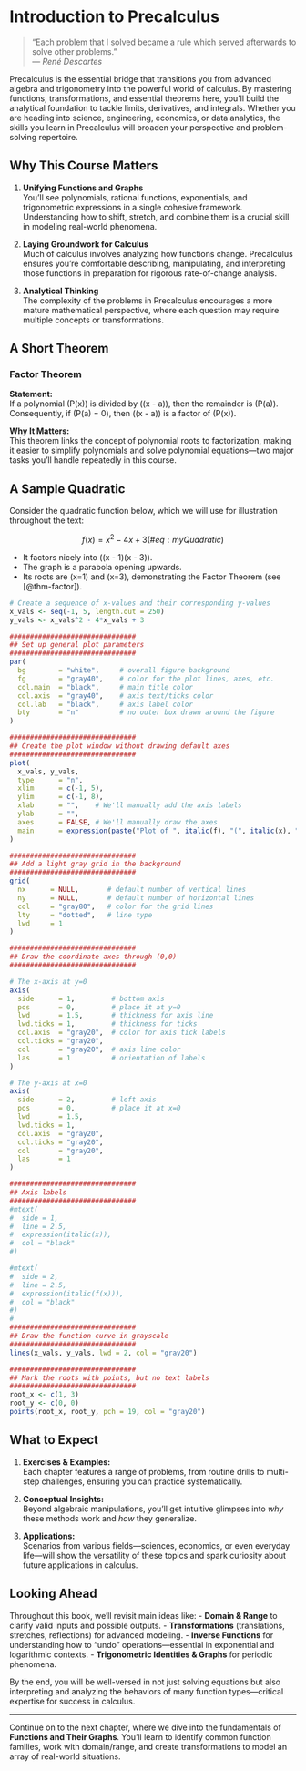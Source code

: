 # Introduction to Precalculus

> "Each problem that I solved became a rule which served afterwards to solve other problems."  
> — *René Descartes*

Precalculus is the essential bridge that transitions you from advanced algebra and trigonometry into the powerful world of calculus. By mastering functions, transformations, and essential theorems here, you’ll build the analytical foundation to tackle limits, derivatives, and integrals. Whether you are heading into science, engineering, economics, or data analytics, the skills you learn in Precalculus will broaden your perspective and problem-solving repertoire.

## Why This Course Matters

1. **Unifying Functions and Graphs**  
   You’ll see polynomials, rational functions, exponentials, and trigonometric expressions in a single cohesive framework. Understanding how to shift, stretch, and combine them is a crucial skill in modeling real-world phenomena.

2. **Laying Groundwork for Calculus**  
   Much of calculus involves analyzing how functions change. Precalculus ensures you’re comfortable describing, manipulating, and interpreting those functions in preparation for rigorous rate-of-change analysis.

3. **Analytical Thinking**  
   The complexity of the problems in Precalculus encourages a more mature mathematical perspective, where each question may require multiple concepts or transformations.

## A Short Theorem

### Factor Theorem {#thm-factor}

**Statement:**  
If a polynomial \(P(x)\) is divided by \((x - a)\), then the remainder is \(P(a)\). Consequently, if \(P(a) = 0\), then \((x - a)\) is a factor of \(P(x)\).

**Why It Matters:**  
This theorem links the concept of polynomial roots to factorization, making it easier to simplify polynomials and solve polynomial equations—two major tasks you’ll handle repeatedly in this course.

## A Sample Quadratic

Consider the quadratic function below, which we will use for illustration throughout the text:

$$
f(x) = x^2 - 4x + 3
(\#eq:myQuadratic)
$$

- It factors nicely into \((x - 1)(x - 3)\).
- The graph is a parabola opening upwards.
- Its roots are \(x=1\) and \(x=3\), demonstrating the Factor Theorem (see [@thm-factor]).

```r

# Create a sequence of x-values and their corresponding y-values
x_vals <- seq(-1, 5, length.out = 250)
y_vals <- x_vals^2 - 4*x_vals + 3

###############################
## Set up general plot parameters
###############################
par(
  bg        = "white",     # overall figure background
  fg        = "gray40",    # color for the plot lines, axes, etc.
  col.main  = "black",     # main title color
  col.axis  = "gray40",    # axis text/ticks color
  col.lab   = "black",     # axis label color
  bty       = "n"          # no outer box drawn around the figure
)

###############################
## Create the plot window without drawing default axes
###############################
plot(
  x_vals, y_vals,
  type      = "n",
  xlim      = c(-1, 5),
  ylim      = c(-1, 8),
  xlab      = "",    # We'll manually add the axis labels
  ylab      = "",
  axes      = FALSE, # We'll manually draw the axes
  main      = expression(paste("Plot of ", italic(f), "(", italic(x), ") = ", x^2, " - 4x + 3"))
)

###############################
## Add a light gray grid in the background
###############################
grid(
  nx      = NULL,       # default number of vertical lines
  ny      = NULL,       # default number of horizontal lines
  col     = "gray80",   # color for the grid lines
  lty     = "dotted",   # line type
  lwd     = 1
)

###############################
## Draw the coordinate axes through (0,0)
###############################

# The x-axis at y=0
axis(
  side      = 1,         # bottom axis
  pos       = 0,         # place it at y=0
  lwd       = 1.5,       # thickness for axis line
  lwd.ticks = 1,         # thickness for ticks
  col.axis  = "gray20",  # color for axis tick labels
  col.ticks = "gray20",
  col       = "gray20",  # axis line color
  las       = 1          # orientation of labels
)

# The y-axis at x=0
axis(
  side      = 2,         # left axis
  pos       = 0,         # place it at x=0
  lwd       = 1.5,
  lwd.ticks = 1,
  col.axis  = "gray20",
  col.ticks = "gray20",
  col       = "gray20",
  las       = 1
)

###############################
## Axis labels
###############################
#mtext(
#  side = 1,
#  line = 2.5,
#  expression(italic(x)),
#  col = "black"
#)

#mtext(
#  side = 2,
#  line = 2.5,
#  expression(italic(f(x))),
#  col = "black"
#)
#
###############################
## Draw the function curve in grayscale
###############################
lines(x_vals, y_vals, lwd = 2, col = "gray20")

###############################
## Mark the roots with points, but no text labels
###############################
root_x <- c(1, 3)
root_y <- c(0, 0)
points(root_x, root_y, pch = 19, col = "gray20")
```

## What to Expect

1. **Exercises & Examples:**  
   Each chapter features a range of problems, from routine drills to multi-step challenges, ensuring you can practice systematically.

2. **Conceptual Insights:**  
   Beyond algebraic manipulations, you’ll get intuitive glimpses into *why* these methods work and *how* they generalize.

3. **Applications:**  
   Scenarios from various fields—sciences, economics, or even everyday life—will show the versatility of these topics and spark curiosity about future applications in calculus.

## Looking Ahead

Throughout this book, we’ll revisit main ideas like:
- **Domain & Range** to clarify valid inputs and possible outputs.
- **Transformations** (translations, stretches, reflections) for advanced modeling.
- **Inverse Functions** for understanding how to “undo” operations—essential in exponential and logarithmic contexts.
- **Trigonometric Identities & Graphs** for periodic phenomena.

By the end, you will be well-versed in not just solving equations but also interpreting and analyzing the behaviors of many function types—critical expertise for success in calculus. 

---

Continue on to the next chapter, where we dive into the fundamentals of **Functions and Their Graphs**. You’ll learn to identify common function families, work with domain/range, and create transformations to model an array of real-world situations.
